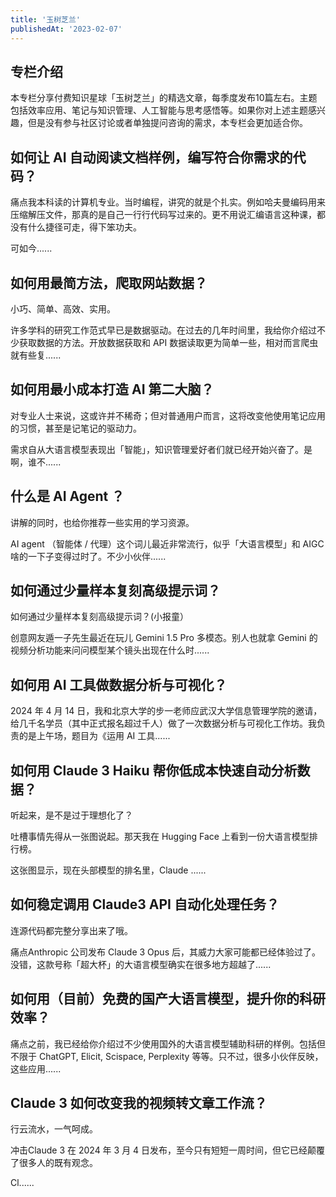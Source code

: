 ```yaml
---
title: '玉树芝兰'
publishedAt: '2023-02-07'
---
```


## 专栏介绍

本专栏分享付费知识星球「玉树芝兰」的精选文章，每季度发布10篇左右。主题包括效率应用、笔记与知识管理、人工智能与思考感悟等。如果你对上述主题感兴趣，但是没有参与社区讨论或者单独提问咨询的需求，本专栏会更加适合你。



## 如何让 AI 自动阅读文档样例，编写符合你需求的代码？
痛点我本科读的计算机专业。当时编程，讲究的就是个扎实。例如哈夫曼编码用来压缩解压文件，那真的是自己一行行代码写过来的。更不用说汇编语言这种课，都没有什么捷径可走，得下笨功夫。

可如今......

## 如何用最简方法，爬取网站数据？
小巧、简单、高效、实用。

许多学科的研究工作范式早已是数据驱动。在过去的几年时间里，我给你介绍过不少获取数据的方法。开放数据获取和 API 数据读取更为简单一些，相对而言爬虫就有些复......

## 如何用最小成本打造 AI 第二大脑？
对专业人士来说，这或许并不稀奇；但对普通用户而言，这将改变他使用笔记应用的习惯，甚至是记笔记的驱动力。

需求自从大语言模型表现出「智能」，知识管理爱好者们就已经开始兴奋了。是啊，谁不......

## 什么是 AI Agent ？
讲解的同时，也给你推荐一些实用的学习资源。

AI agent （智能体 / 代理）这个词儿最近非常流行，似乎「大语言模型」和 AIGC 啥的一下子变得过时了。不少小伙伴......

## 如何通过少量样本复刻高级提示词？
如何通过少量样本复刻高级提示词？(小报童）

创意网友遁一子先生最近在玩儿 Gemini 1.5 Pro 多模态。别人也就拿 Gemini 的视频分析功能来问问模型某个镜头出现在什么时......

## 如何用 AI 工具做数据分析与可视化？
2024 年 4 月 14 日，我和北京大学的步一老师应武汉大学信息管理学院的邀请，给几千名学员（其中正式报名超过千人）做了一次数据分析与可视化工作坊。我负责的是上午场，题目为《运用 AI 工具......

## 如何用 Claude 3 Haiku 帮你低成本快速自动分析数据？
听起来，是不是过于理想化了？

吐槽事情先得从一张图说起。那天我在 Hugging Face 上看到一份大语言模型排行榜。

这张图显示，现在头部模型的排名里，Claude ......

## 如何稳定调用 Claude3 API 自动化处理任务？
连源代码都完整分享出来了哦。

痛点Anthropic 公司发布 Claude 3 Opus 后，其威力大家可能都已经体验过了。没错，这款号称「超大杯」的大语言模型确实在很多地方超越了......

## 如何用（目前）免费的国产大语言模型，提升你的科研效率？
痛点之前，我已经给你介绍过不少使用国外的大语言模型辅助科研的样例。包括但不限于 ChatGPT, Elicit, Scispace, Perplexity 等等。只不过，很多小伙伴反映，这些应用......

## Claude 3 如何改变我的视频转文章工作流？
行云流水，一气呵成。

冲击Claude 3 在 2024 年 3 月 4 日发布，至今只有短短一周时间，但它已经颠覆了很多人的既有观念。

Cl......

